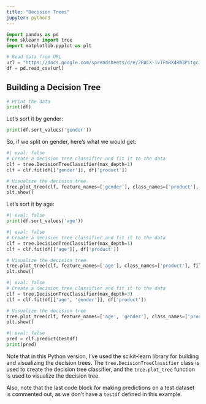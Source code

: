 ```yaml
---
title: "Decision Trees"
jupyter: python3
---
```


```python
import pandas as pd
from sklearn import tree
import matplotlib.pyplot as plt

# Read data from URL
url = "https://docs.google.com/spreadsheets/d/e/2PACX-1vTFmRX4RW3PitgcJya0X2sRbSiD0J2t0oYewyhkkyWwR9i8NIaHiuQKrBtLlrwG9fzn4MvNOM92olnK/pub?gid=0&single=true&output=csv"
df = pd.read_csv(url)
```

## Building a Decision Tree

```python
# Print the data
print(df)
```

Let's sort it by gender:

```python
print(df.sort_values('gender'))
```

So, if we split on gender, here's what we would get:

```python
#| eval: false
# Create a decision tree classifier and fit it to the data
clf = tree.DecisionTreeClassifier(max_depth=1)
clf = clf.fit(df[['gender']], df['product'])

# Visualize the decision tree
tree.plot_tree(clf, feature_names=['gender'], class_names=['product'], filled=True)
plt.show()
```

Let's sort it by age:

```python
#| eval: false
print(df.sort_values('age'))
```

```python
#| eval: false
# Create a decision tree classifier and fit it to the data
clf = tree.DecisionTreeClassifier(max_depth=1)
clf = clf.fit(df[['age']], df['product'])

# Visualize the decision tree
tree.plot_tree(clf, feature_names=['age'], class_names=['product'], filled=True)
plt.show()
```

```python
#| eval: false
# Create a decision tree classifier and fit it to the data
clf = tree.DecisionTreeClassifier(max_depth=3)
clf = clf.fit(df[['age', 'gender']], df['product'])

# Visualize the decision tree
tree.plot_tree(clf, feature_names=['age', 'gender'], class_names=['product'], filled=True)
plt.show()
```

```python
#| eval: false
pred = clf.predict(testdf)
print(pred)
```

Note that in this Python version, I've used the scikit-learn library for building and visualizing the decision trees. The `tree.DecisionTreeClassifier` class is used to create the decision tree classifier, and the `tree.plot_tree` function is used to visualize the decision tree.

Also, note that the last code block for making predictions on a test dataset is commented out, as we don't have a `testdf` defined in this example.
